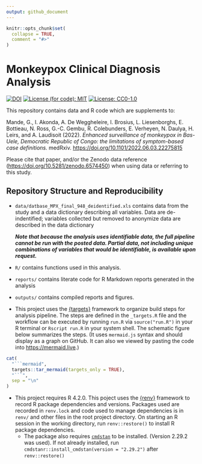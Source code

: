 ```yaml
---
output: github_document
---
```


<!-- README.md is generated from README.Rmd. Please edit that file -->

```r
knitr::opts_chunk$set(
  collapse = TRUE,
  comment = "#>"
)
```

# Monkeypox Clinical Diagnosis Analysis



[![DOI](https://zenodo.org/badge/DOI/10.5281/zenodo.6574450.svg)](https://doi.org/10.5281/zenodo.6574450)
[![License (for code): MIT](https://img.shields.io/badge/License (for code)-MIT-blue.svg)](https://opensource.org/licenses/MIT)
[![License: CC0-1.0](https://img.shields.io/badge/License (for data)-CC0_1.0-lightgrey.svg)](http://creativecommons.org/publicdomain/zero/1.0/)

This repository contains data and R code which are supplements to:

Mande, G., I. Akonda, A. De Weggheleire, I. Brosius, L. Liesenborghs, E. Bottieau, N. Ross, G.-C. Gembu, R. Colebunders, E. Verheyen, N. Daulya, H. Leirs, and A. Laudisoit (2022). _Enhanced surveillance of monkeypox in Bas-Uele, Democratic Republic of Congo: the limitations of symptom-based case definitions._ medRxiv. <https://doi.org/10.1101/2022.06.03.22275815>

Please cite that paper, and/or the Zenodo data reference (<https://doi.org/10.5281/zenodo.6574450>)
when using data or referring to this study.

## Repository Structure and Reproducibility

-   `data/datbase_MPX_final_948_deidentified.xls` contains data from the study
    and a data dictionary describing all variables. Data are de-indentified;
    variables collected but removed to anonymize data are described in the
    data dictionary
    
    ***Note that because the analysis uses identifiable data, the full pipeline
    cannot be run with the posted data. Partial data, not including unique
    combinations of variables that would be identifiable, is available upon 
    request.***
    
-   `R/` contains functions used in this analysis. 
-   `reports/` contains literate code for  R Markdown reports generated in the analysis
-   `outputs/` contains compiled reports and figures.
-   This project uses the [{targets}](https://wlandau.github.io/targets-manual/) 
    framework to organize build steps for analysis pipeline.  The steps are
    defined in the `_targets.R` file and the workflow can be executed by running
    `run.R` via `source("run.R")` in your R terminal or `Rscript run.R` in 
    your system shell.  The schematic figure below summarizes the steps. (It uses
    `mermaid.js` syntax and should display as a graph on GitHub.  It can also
    we viewed by pasting the code into <https://mermaid.live>.)

```r
cat(
  "```mermaid",
  targets::tar_mermaid(targets_only = TRUE),
  "```",
  sep = "\n"
)
```

-   This project requires R 4.2.0. This poject uses the [{renv}](https://rstudio.github.io/renv/) framework to 
    record R package dependencies and versions. Packages used are recorded in 
    `renv.lock` and code used to manage dependencies is in `renv/` and other files
    in the root project directory.  On starting an R session in the working directory, run `renv::restore()`
    to install R package dependencies.
    -   The package also requires [`cmdstan`](https://mc-stan.org/users/interfaces/cmdstan) 
        to be installed. (Version 2.29.2 was used). If not already installed, run `cmdstanr::install_cmdstan(version = "2.29.2")`
        after `renv::restore()`
